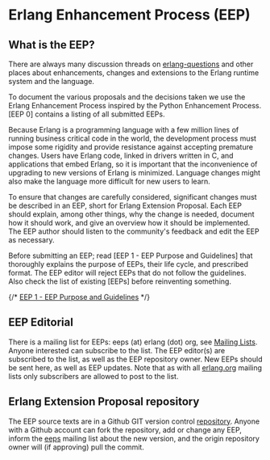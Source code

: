 # Erlang Enhancement Process (EEP)

## What is the EEP?
There are always many discussion threads on [erlang-questions](mailto:erlang-questions@erlang.org) and other places about enhancements, changes and extensions to the Erlang runtime system and the language.

To document the various proposals and the decisions taken we use the Erlang Enhancement Process inspired by the Python Enhancement Process. [EEP 0] contains a listing of all submitted EEPs.

Because Erlang is a programming language with a few million lines of running business critical code in the world, the development process must impose some rigidity and provide resistance against accepting premature changes. Users have Erlang code, linked in drivers written in C, and applications that embed Erlang, so it is important that the inconvenience of upgrading to new versions of Erlang is minimized. Language changes might also make the language more difficult for new users to learn.

To ensure that changes are carefully considered, significant changes must be described in an EEP, short for Erlang Extension Proposal. Each EEP should explain, among other things, why the change is needed, document how it should work, and give an overview how it should be implemented. The EEP author should listen to the community's feedback and edit the EEP as necessary.

Before submitting an EEP; read [EEP 1 - EEP Purpose and Guidelines] that thoroughly explains the purpose of EEPs, their life cycle, and prescribed format. The EEP editor will reject EEPs that do not follow the guidelines. Also check the list of existing [EEPs] before reinventing something.

{/* [EEP 1 - EEP Purpose and Guidelines](_eeps/eep-0001.md) */}

## EEP Editorial
There is a mailing list for EEPs: eeps (at) erlang (dot) org, see [Mailing Lists](../community/mailinglists). Anyone interested can subscribe to the list. The EEP editor(s) are subscribed to the list, as well as the EEP repository owner. New EEPs should be sent here, as well as EEP updates. Note that as with all [erlang.org](https://www.erlang.org/) mailing lists only subscribers are allowed to post to the list.

## Erlang Extension Proposal repository
The EEP source texts are in a Github GIT version control [repository](http://www.github.com/erlang/eep). Anyone with a Github account can fork the repository, add or change any EEP, inform the [eeps](mailto:eeps@erlang.org) mailing list about the new version, and the origin repository owner will (if approving) pull the commit.